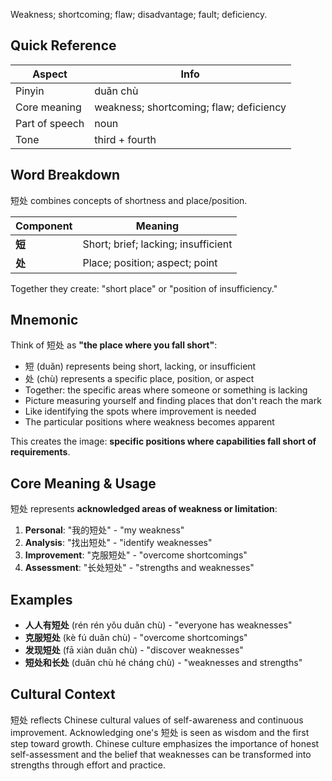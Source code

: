 Weakness; shortcoming; flaw; disadvantage; fault; deficiency.

## Quick Reference

| Aspect         | Info                                   |
| -------------- | -------------------------------------- |
| Pinyin         | duǎn chù                               |
| Core meaning   | weakness; shortcoming; flaw; deficiency |
| Part of speech | noun                                   |
| Tone           | third + fourth                         |

## Word Breakdown

短处 combines concepts of shortness and place/position.

| Component | Meaning                              |
| --------- | ------------------------------------ |
| **短**    | Short; brief; lacking; insufficient  |
| **处**    | Place; position; aspect; point       |

Together they create: "short place" or "position of insufficiency."

## Mnemonic

Think of 短处 as **"the place where you fall short"**:

- 短 (duǎn) represents being short, lacking, or insufficient
- 处 (chù) represents a specific place, position, or aspect
- Together: the specific areas where someone or something is lacking
- Picture measuring yourself and finding places that don't reach the mark
- Like identifying the spots where improvement is needed
- The particular positions where weakness becomes apparent

This creates the image: **specific positions where capabilities fall short of requirements**.

## Core Meaning & Usage

短处 represents **acknowledged areas of weakness or limitation**:

1. **Personal**: "我的短处" - "my weakness"
2. **Analysis**: "找出短处" - "identify weaknesses"
3. **Improvement**: "克服短处" - "overcome shortcomings"
4. **Assessment**: "长处短处" - "strengths and weaknesses"

## Examples

- **人人有短处** (rén rén yǒu duǎn chù) - "everyone has weaknesses"
- **克服短处** (kè fú duǎn chù) - "overcome shortcomings"
- **发现短处** (fā xiàn duǎn chù) - "discover weaknesses"
- **短处和长处** (duǎn chù hé cháng chù) - "weaknesses and strengths"

## Cultural Context

短处 reflects Chinese cultural values of self-awareness and continuous improvement. Acknowledging one's 短处 is seen as wisdom and the first step toward growth. Chinese culture emphasizes the importance of honest self-assessment and the belief that weaknesses can be transformed into strengths through effort and practice.
